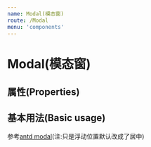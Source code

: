 ```yaml
---
name: Modal(模态窗)
route: /Modal
menu: 'components'
---
```



# Modal(模态窗)

## 属性(Properties)

<Props of={Modal} />

## 基本用法(Basic usage)

参考[antd modal](https://ant.design/components/modal-cn/)(注:只是浮动位置默认改成了居中)
